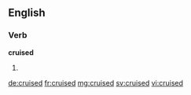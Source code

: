 ==English==

===Verb===
'''cruised'''

# {{en-past of|cruise}}

[[de:cruised]]
[[fr:cruised]]
[[mg:cruised]]
[[sv:cruised]]
[[vi:cruised]]